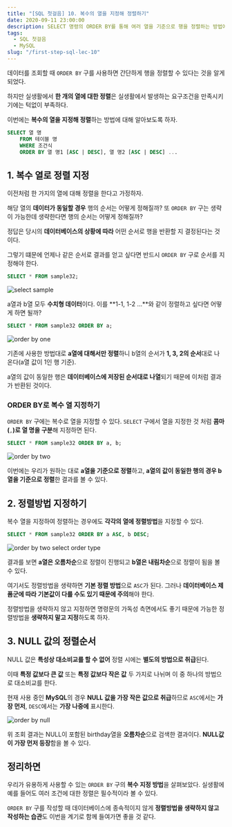 ```yaml
---
title: "[SQL 첫걸음] 10. 복수의 열을 지정해 정렬하기"
date: 2020-09-11 23:00:00
description: SELECT 명령의 ORDER BY를 통해 여러 열을 기준으로 행을 정렬하는 방법에 대해 소개한다.
tags:
  - SQL 첫걸음
  - MySQL
slug: "/first-step-sql-lec-10"
---
```


데이터를 조회할 때 `ORDER BY` 구를 사용하면 간단하게 행을 정렬할 수 있다는 것을 알게 되었다.

하지만 실생활에서 **한 개의 열에 대한 정렬**은 실생활에서 발생하는 요구조건을 만족시키기에는 턱없이 부족하다.

이번에는 **복수의 열을 지정해 정렬**하는 방법에 대해 알아보도록 하자.

```sql
SELECT 열 명
    FROM 테이블 명
    WHERE 조건식
    ORDER BY 열 명1 [ASC | DESC], 열 명2 [ASC | DESC] ...
```

## 1. 복수 열로 정렬 지정

이전처럼 한 가지의 열에 대해 정렬을 한다고 가정하자.

해당 열의 **데이터가 동일할 경우** 행의 순서는 어떻게 정해질까? 또 `ORDER BY` 구는 생략이 가능한데 생략한다면 행의 순서는 어떻게 정해질까?

정답은 당시의 **데이터베이스의 상황에 따라** 어떤 순서로 행을 반환할 지 결정된다는 것이다.

그렇기 떄문에 언제나 같은 순서로 결과를 얻고 싶다면 반드시 `ORDER BY` 구로 순서를 지정해야 한다.

```sql
SELECT * FROM sample32;
```

![select sample](./select-sample32.png)

a열과 b열 모두 **수치형 데이터**이다. 이를 **1-1, 1-2 ...**와 같이 정렬하고 싶다면 어떻게 하면 될까?

```sql
SELECT * FROM sample32 ORDER BY a;
```

![order by one](./order-by-one.png)

기존에 사용한 방법대로 **a열에 대해서만 정렬**하니 b열의 순서가 **1, 3, 2의 순서**대로 나온다(a열 값이 1인 행 기준).

a열의 값이 동일한 행은 **데이터베이스에 저장된 순서대로 나열**되기 때문에 이처럼 결과가 반환된 것이다.

### ORDER BY로 복수 열 지정하기

`ORDER BY` 구에는 복수로 열을 지정할 수 있다. `SELECT` 구에서 열을 지정한 것 처럼 **콤마(**`,`**)로 열 명을 구분**해 지정하면 된다.

```sql
SELECT * FROM sample32 ORDER BY a, b;
```

![order by two](./order-by-two.png)

이번에는 우리가 원하는 대로 **a열을 기준으로 정렬**하고, **a열의 값이 동일한 행의 경우 b열을 기준으로 정렬**한 결과를 볼 수 있다.

## 2. 정렬방법 지정하기

복수 열을 지정하여 정렬하는 경우에도 **각각의 열에 정렬방법**을 지정할 수 있다.

```sql
SELECT * FROM sample32 ORDER BY a ASC, b DESC;
```

![order by two select order type](./order-by-two-select-order-type.png)

결과를 보면 **a열은 오름차순**으로 정렬이 진행되고 **b열은 내림차순**으로 정렬이 됨을 볼 수 있다.

여기서도 정렬방법을 생략하면 **기본 정렬 방법**으로 `ASC`가 된다. 그러나 **데이터베이스 제품군에 따라 기본값이 다를 수도 있기 때문에 주의**해야 한다.

정렬방법을 생략하지 않고 지정하면 명령문의 가독성 측면에서도 좋기 때문에 가능한 정렬방법을 **생략하지 말고 지정**하도록 하자.

## 3. NULL 값의 정렬순서

NULL 값은 **특성상 대소비교를 할 수 없어** 정렬 시에는 **별도의 방법으로 취급**된다.

이때 **특정 값보다 큰 값** 또는 **특정 값보다 작은 값** 두 가지로 나뉘며 이 중 하나의 방법으로 대소비교를 한다.

현재 사용 중인 **MySQL**의 경우 **NULL 값을 가장 작은 값으로 취급**하므로 `ASC`에서는 **가장 먼저**, `DESC`에서는 **가장 나중에** 표시한다.

![order by null](./order-by-null.png)

위 조회 결과는 NULL이 포함된 birthday열을 **오름차순**으로 검색한 결과이다. **NULL값이 가장 먼저 등장**함을 볼 수 있다.

## 정리하면

우리가 유용하게 사용할 수 있는 `ORDER BY` 구의 **복수 지정 방법**을 살펴보았다. 실생활에 예를 들어도 여러 조건에 대한 정렬은 필수적이라 볼 수 있다.

`ORDER BY` 구를 작성할 때 데이터베이스에 종속적이지 않게 **정렬방법을 생략하지 않고 작성하는 습관**도 이번을 계기로 함께 들여가면 좋을 것 같다.